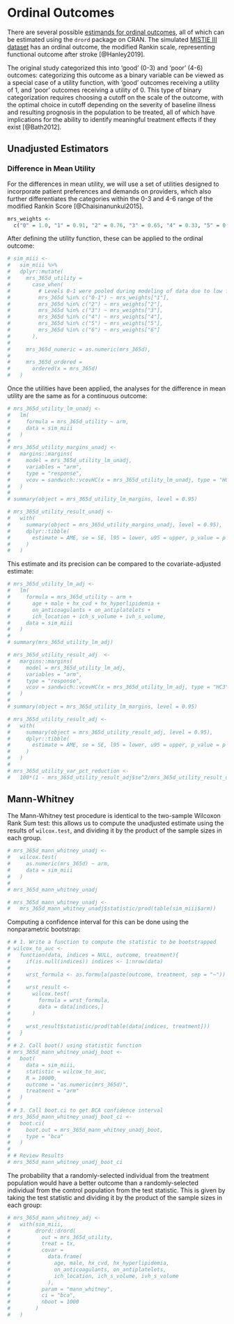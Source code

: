 # Ordinal Outcomes {#ordinal}

There are several possible [estimands for ordinal outcomes](#ordinal_estimands), all of which can be estimated using the `drord` package on CRAN. The simulated [MISTIE III dataset](#mistie_iii) has an ordinal outcome, the modified Rankin scale, representing functional outcome after stroke [@Hanley2019].

The original study categorized this into 'good' (0-3) and 'poor' (4-6) outcomes: categorizing this outcome as a binary variable can be viewed as a special case of a utility function, with 'good' outcomes receiving a utility of 1, and 'poor' outcomes receiving a utility of 0. This type of binary categorization requires choosing a cutoff on the scale of the outcome, with the optimal choice in cutoff depending on the severity of baseline illness and resulting prognosis in the population to be treated, all of which have implications for the ability to identify meaningful treatment effects if they exist [@Bath2012].




## Unadjusted Estimators


### Difference in Mean Utility

For the differences in mean utility, we will use a set of utilities designed to incorporate patient preferences and demands on providers, which also further differentiates the categories within the 0-3 and 4-6 range of the modified Rankin Score [@Chaisinanunkul2015].

```r
mrs_weights <-
  c("0" = 1.0, "1" = 0.91, "2" = 0.76, "3" = 0.65, "4" = 0.33, "5" = 0, "6" = 0)
```

After defining the utility function, these can be applied to the ordinal outcome:

```r
# sim_miii <-
#   sim_miii %>% 
#   dplyr::mutate(
#     mrs_365d_utility =
#       case_when(
#         # Levels 0-1 were pooled during modeling of data due to low frequency.
#         mrs_365d %in% c("0-1") ~ mrs_weights["1"],
#         mrs_365d %in% c("2") ~ mrs_weights["2"],
#         mrs_365d %in% c("3") ~ mrs_weights["3"],
#         mrs_365d %in% c("4") ~ mrs_weights["4"],
#         mrs_365d %in% c("5") ~ mrs_weights["5"],
#         mrs_365d %in% c("6") ~ mrs_weights["6"]
#       ),
#     
#     mrs_365d_numeric = as.numeric(mrs_365d),
#     
#     mrs_365d_ordered =
#       ordered(x = mrs_365d)
#   )
```


Once the utilities have been applied, the analyses for the difference in mean utility are the same as for a continuous outcome:


```r
# mrs_365d_utility_lm_unadj <-
#   lm(
#     formula = mrs_365d_utility ~ arm,
#     data = sim_miii
#   )
# 
# mrs_365d_utility_margins_unadj <-
#   margins::margins(
#     model = mrs_365d_utility_lm_unadj,
#     variables = "arm",
#     type = "response",
#     vcov = sandwich::vcovHC(x = mrs_365d_utility_lm_unadj, type = "HC3")
#   )
# 
# summary(object = mrs_365d_utility_lm_margins, level = 0.95)
```


```r
# mrs_365d_utility_result_unadj <-
#   with(
#     summary(object = mrs_365d_utility_margins_unadj, level = 0.95),
#     dplyr::tibble(
#       estimate = AME, se = SE, l95 = lower, u95 = upper, p_value = p
#     )
#   )
```

<!-- In this example, we can see that assigning all patients to the surgical intervention would lead to a `r round(mrs_365d_utility_result_unadj$estimate, 3)` point increase in mean utility compared to assigning all patients to standard medical management (95% CI: `r round(mrs_365d_utility_result_unadj$l95, 3)`, `r round(mrs_365d_utility_result_unadj$u95, 3)`). -->

This estimate and its precision can be compared to the covariate-adjusted estimate:


```r
# mrs_365d_utility_lm_adj <-
#   lm(
#     formula = mrs_365d_utility ~ arm +
#       age + male + hx_cvd + hx_hyperlipidemia +
#       on_anticoagulants + on_antiplatelets +
#       ich_location + ich_s_volume + ivh_s_volume,
#     data = sim_miii
#   )
# 
# summary(mrs_365d_utility_lm_adj)
```


```r
# mrs_365d_utility_result_adj  <-
#   margins::margins(
#     model = mrs_365d_utility_lm_adj,
#     variables = "arm",
#     type = "response",
#     vcov = sandwich::vcovHC(x = mrs_365d_utility_lm_adj, type = "HC3")
#   )
# 
# summary(object = mrs_365d_utility_lm_margins, level = 0.95)
```


```r
# mrs_365d_utility_result_adj <-
#   with(
#     summary(object = mrs_365d_utility_result_adj, level = 0.95),
#     dplyr::tibble(
#       estimate = AME, se = SE, l95 = lower, u95 = upper, p_value = p
#     )
#   )
# 
# mrs_365d_utility_var_pct_reduction <-
#   100*(1 - mrs_365d_utility_result_adj$se^2/mrs_365d_utility_result_unadj$se^2)
```

<!-- Using covariate adjustment, we would infer that assigning all patients to the surgical intervention would lead to a `r round(mrs_365d_utility_result_adj$estimate, 3)` point increase in mean utility compared to assigning all patients to standard medical management (95% CI: `r round(mrs_365d_utility_result_adj$l95, 3)`, `r round(mrs_365d_utility_result_adj$u95, 3)`). -->

<!-- Adjusting for covariates gives a `r round(mrs_365d_utility_var_pct_reduction, 1)`% reduction in the variance of our estimate. -->




## Mann-Whitney

The Mann-Whitney test procedure is identical to the two-sample Wilcoxon Rank Sum test: this allows us to compute the unadjusted estimate using the results of `wilcox.test`, and dividing it by the product of the sample sizes in each group.

```r
# mrs_365d_mann_whitney_unadj <-
#   wilcox.test(
#     as.numeric(mrs_365d) ~ arm,
#     data = sim_miii
#   )
# 
# mrs_365d_mann_whitney_unadj
```


```r
# mrs_365d_mann_whitney_unadj <-
#   mrs_365d_mann_whitney_unadj$statistic/prod(table(sim_miii$arm))
```

Computing a confidence interval for this can be done using the nonparametric bootstrap:

```r
# # 1. Write a function to compute the statistic to be bootstrapped
# wilcox_to_auc <-
#   function(data, indices = NULL, outcome, treatment){
#     if(is.null(indices)) indices <- 1:nrow(data)
#     
#     wrst_formula <- as.formula(paste(outcome, treatment, sep = "~"))
#     
#     wrst_result <-
#       wilcox.test(
#         formula = wrst_formula,
#         data = data[indices,]
#       )
#     
#     wrst_result$statistic/prod(table(data[indices, treatment]))
#   }
# 
# # 2. Call boot() using statistic function
# mrs_365d_mann_whitney_unadj_boot <-
#   boot(
#     data = sim_miii,
#     statistic = wilcox_to_auc,
#     R = 10000,
#     outcome = "as.numeric(mrs_365d)",
#     treatment = "arm"
#   )
# 
# # 3. Call boot.ci to get BCA confidence interval
# mrs_365d_mann_whitney_unadj_boot_ci <-
#   boot.ci(
#     boot.out = mrs_365d_mann_whitney_unadj_boot,
#     type = "bca"
#   )
# 
# # Review Results
# mrs_365d_mann_whitney_unadj_boot_ci

```




The probability that a randomly-selected individual from the treatment population would have a better outcome than a randomly-selected individual from the control population from the test statistic. This is given by taking the test statistic and dividing it by the product of the sample sizes in each group:

```r
# mrs_365d_mann_whitney_adj <-
#   with(sim_miii,
#        drord::drord(
#          out = mrs_365d_utility,
#          treat = tx,
#          covar = 
#            data.frame(
#              age, male, hx_cvd, hx_hyperlipidemia,
#              on_anticoagulants, on_antiplatelets,
#              ich_location, ich_s_volume, ivh_s_volume
#            ),
#          param = "mann_whitney",
#          ci = "bca",
#          nboot = 1000
#        )
#   )
```
